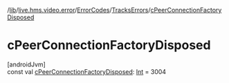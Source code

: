 /[lib](/api-reference/android/v2/home/content)/[live.hms.video.error](../../index)/[ErrorCodes](../index)/[TracksErrors](index)/[cPeerConnectionFactoryDisposed](c-peer-connection-factory-disposed)

# cPeerConnectionFactoryDisposed

[androidJvm]\
const val [cPeerConnectionFactoryDisposed](c-peer-connection-factory-disposed): [Int](https://kotlinlang.org/api/latest/jvm/stdlib/kotlin/-int/index.html) = 3004
